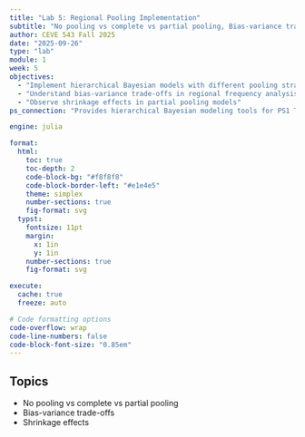 ```yaml
---
title: "Lab 5: Regional Pooling Implementation"
subtitle: "No pooling vs complete vs partial pooling, Bias-variance trade-offs, Shrinkage effects"
author: CEVE 543 Fall 2025
date: "2025-09-26"
type: "lab"
module: 1
week: 5
objectives:
  - "Implement hierarchical Bayesian models with different pooling strategies"
  - "Understand bias-variance trade-offs in regional frequency analysis"
  - "Observe shrinkage effects in partial pooling models"
ps_connection: "Provides hierarchical Bayesian modeling tools for PS1 Task 5"

engine: julia

format:
  html:
    toc: true
    toc-depth: 2
    code-block-bg: "#f8f8f8"
    code-block-border-left: "#e1e4e5"
    theme: simplex
    number-sections: true
    fig-format: svg
  typst:
    fontsize: 11pt
    margin: 
      x: 1in
      y: 1in
    number-sections: true
    fig-format: svg

execute: 
  cache: true
  freeze: auto

# Code formatting options
code-overflow: wrap
code-line-numbers: false
code-block-font-size: "0.85em"
---
```


## Topics

- No pooling vs complete vs partial pooling
- Bias-variance trade-offs
- Shrinkage effects

